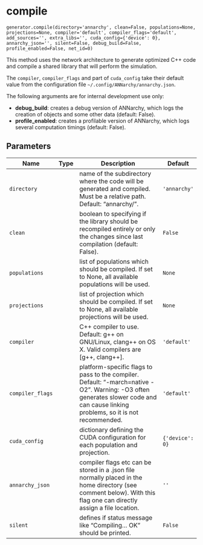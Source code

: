 # compile { #ANNarchy.generator.compile }

`generator.compile(directory='annarchy', clean=False, populations=None, projections=None, compiler='default', compiler_flags='default', add_sources='', extra_libs='', cuda_config={'device': 0}, annarchy_json='', silent=False, debug_build=False, profile_enabled=False, net_id=0)`

This method uses the network architecture to generate optimized C++ code and compile a shared library that will perform the simulation.

The ``compiler``, ``compiler_flags`` and part of ``cuda_config`` take their default value from the configuration file ``~/.config/ANNarchy/annarchy.json``.

The following arguments are for internal development use only:

* **debug_build**: creates a debug version of ANNarchy, which logs the creation of objects and some other data (default: False).
* **profile_enabled**: creates a profilable version of ANNarchy, which logs several computation timings (default: False).

## Parameters

| Name             | Type   | Description                                                                                                                                                                       | Default         |
|------------------|--------|-----------------------------------------------------------------------------------------------------------------------------------------------------------------------------------|-----------------|
| `directory`      |        | name of the subdirectory where the code will be generated and compiled. Must be a relative path. Default: "annarchy/".                                                            | `'annarchy'`    |
| `clean`          |        | boolean to specifying if the library should be recompiled entirely or only the changes since last compilation (default: False).                                                   | `False`         |
| `populations`    |        | list of populations which should be compiled. If set to None, all available populations will be used.                                                                             | `None`          |
| `projections`    |        | list of projection which should be compiled. If set to None, all available projections will be used.                                                                              | `None`          |
| `compiler`       |        | C++ compiler to use. Default: g++ on GNU/Linux, clang++ on OS X. Valid compilers are [g++, clang++].                                                                              | `'default'`     |
| `compiler_flags` |        | platform-specific flags to pass to the compiler. Default: "-march=native -O2". Warning: -O3 often generates slower code and can cause linking problems, so it is not recommended. | `'default'`     |
| `cuda_config`    |        | dictionary defining the CUDA configuration for each population and projection.                                                                                                    | `{'device': 0}` |
| `annarchy_json`  |        | compiler flags etc can be stored in a .json file normally placed in the home directory (see comment below). With this flag one can directly assign a file location.               | `''`            |
| `silent`         |        | defines if status message like "Compiling... OK" should be printed.                                                                                                               | `False`         |